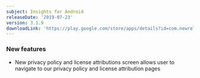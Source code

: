 ```yaml
---
subject: Insights for Android
releaseDate: '2019-07-23'
version: 3.1.9
downloadLink: 'https://play.google.com/store/apps/details?id=com.newrelic.insights'
---
```


### New features

* New privacy policy and license attributions screen allows user to navigate to our privacy policy and license attribution pages
